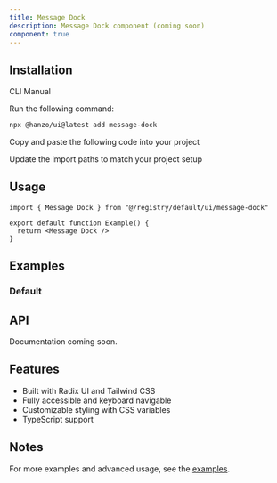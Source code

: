 ```yaml
---
title: Message Dock
description: Message Dock component (coming soon)
component: true
---
```


<ComponentPreview name="message-dock-demo" />

## Installation

<Tabs defaultValue="cli">

<TabsList>
  <TabsTrigger value="cli">CLI</TabsTrigger>
  <TabsTrigger value="manual">Manual</TabsTrigger>
</TabsList>

<TabsContent value="cli">

<Steps>

<Step>Run the following command:</Step>

```bash
npx @hanzo/ui@latest add message-dock
```

</Steps>

</TabsContent>

<TabsContent value="manual">

<Steps>

<Step>Copy and paste the following code into your project</Step>

<ComponentSource name="message-dock" />

<Step>Update the import paths to match your project setup</Step>

</Steps>

</TabsContent>

</Tabs>

## Usage

```tsx
import { Message Dock } from "@/registry/default/ui/message-dock"

export default function Example() {
  return <Message Dock />
}
```

## Examples

### Default

<ComponentPreview name="message-dock-demo" />

## API

Documentation coming soon.

## Features

- Built with Radix UI and Tailwind CSS
- Fully accessible and keyboard navigable
- Customizable styling with CSS variables
- TypeScript support

## Notes

For more examples and advanced usage, see the [examples](/examples).
